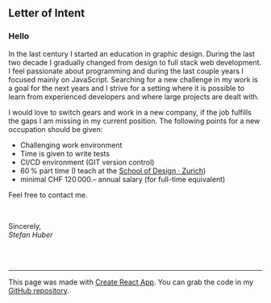 ## Letter of Intent

### Hello

In the last century I started an education in graphic design. During the last two decade I gradually changed from design to full stack web development.
I feel passionate about programming and during the last couple years I focused mainly on JavaScript.
Searching for a new challenge in my work is a goal for the next years and I strive for a setting where it is possible to learn from experienced developers and where large projects are dealt with.

I would love to switch gears and work in a new company, if the job fulfills the gaps I am missing in my current position. The following points for a new occupation should be given:

- Challenging work environment
- Time is given to write tests
- CI/CD environment (GIT version control)
- 60 % part time (I teach at the [School of Design · Zurich](https://sfgz.ch/))
- minimal CHF 120 000.– annual salary (for full-time equivalent)

Feel free to contact me.

<br />

Sincerely, <br />
_Stefan Huber_

<br />
<br />
<hr />

<div className="small">

This page was made with [Create React App](https://github.com/facebook/create-react-app). You can grab the code in my [GitHub repository](https://github.com/signalwerk/cv).

</div>
